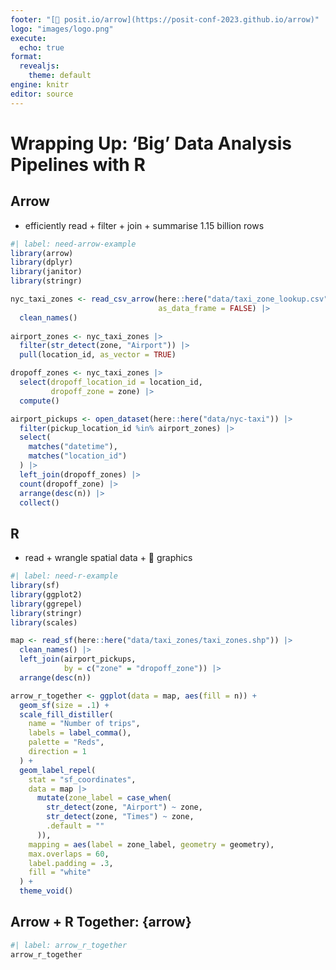 ```yaml
---
footer: "[🔗 posit.io/arrow](https://posit-conf-2023.github.io/arrow)"
logo: "images/logo.png"
execute:
  echo: true
format:
  revealjs: 
    theme: default
engine: knitr
editor: source
---
```


# Wrapping Up: 'Big' Data Analysis Pipelines with R {#wrapping-up}

## Arrow

-   efficiently read + filter + join + summarise 1.15 billion rows

```r
#| label: need-arrow-example
library(arrow)
library(dplyr)
library(janitor)
library(stringr)

nyc_taxi_zones <- read_csv_arrow(here::here("data/taxi_zone_lookup.csv"),
                                 as_data_frame = FALSE) |>
  clean_names()
  
airport_zones <- nyc_taxi_zones |>
  filter(str_detect(zone, "Airport")) |>
  pull(location_id, as_vector = TRUE)

dropoff_zones <- nyc_taxi_zones |>
  select(dropoff_location_id = location_id,
         dropoff_zone = zone) |> 
  compute()

airport_pickups <- open_dataset(here::here("data/nyc-taxi")) |>
  filter(pickup_location_id %in% airport_zones) |>
  select(
    matches("datetime"),
    matches("location_id")
  ) |>
  left_join(dropoff_zones) |>
  count(dropoff_zone) |>
  arrange(desc(n)) |>
  collect()
```

## R

-   read + wrangle spatial data + 🤩 graphics

```r
#| label: need-r-example
library(sf)
library(ggplot2)
library(ggrepel)
library(stringr)
library(scales)

map <- read_sf(here::here("data/taxi_zones/taxi_zones.shp")) |>
  clean_names() |>
  left_join(airport_pickups,
            by = c("zone" = "dropoff_zone")) |>
  arrange(desc(n))

arrow_r_together <- ggplot(data = map, aes(fill = n)) +
  geom_sf(size = .1) +
  scale_fill_distiller(
    name = "Number of trips",
    labels = label_comma(),
    palette = "Reds",
    direction = 1
  ) +
  geom_label_repel(
    stat = "sf_coordinates",
    data = map |>
      mutate(zone_label = case_when(
        str_detect(zone, "Airport") ~ zone,
        str_detect(zone, "Times") ~ zone,
        .default = ""
      )),
    mapping = aes(label = zone_label, geometry = geometry),
    max.overlaps = 60,
    label.padding = .3,
    fill = "white"
  ) +
  theme_void()
```

## Arrow + R Together: {arrow}

```r
#| label: arrow_r_together
arrow_r_together
```
